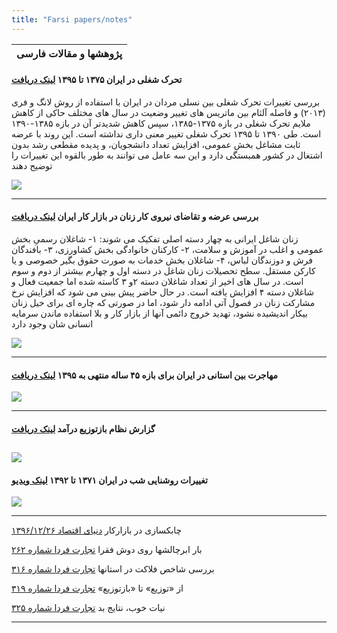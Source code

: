 ```yaml
---
title: "Farsi papers/notes"
---
```



| پژوهشها و مقالات فارسی   |
|----------------------:|




<div align="right">


#### **تحرک شغلی در ایران ۱۳۷۵ تا ۱۳۹۵** [لینک دریافت](https://www.dropbox.com/s/krbffmzpivwi2y2/IGMFARSI.pdf?dl=0)

بررسی تغییرات تحرک شغلی بین نسلی مردان در ایران با استفاده از روش لانگ و فری (۲۰۱۳) و فاصله آلثام بین ماتریس های تغییر وضعیت در سال های مختلف حاکی از کاهش ملایم تحرک شغلی در بازه ۱۳۷۵-۱۳۸۵، سپس کاهش شدیدتر آن در بازه ۱۳۸۵-۱۳۹۰ است. طی ۱۳۹۰ تا ۱۳۹۵ تحرک شغلی تغییر معنی داری نداشته است. این روند با عرضه ثابت مشاغل بخش عمومی، افزایش تعداد دانشجویان، و پدیده مقطعی رشد بدون اشتغال در کشور همبستگی دارد و این سه عامل می توانند به طور بالقوه این تغییرات را توضیح دهند

![](content/IGM.png)

---


#### **بررسی عرضه و تقاضای نیروی كار زنان در بازار كار ایران    ** [ لینک دریافت](https://www.dropbox.com/s/08cxt0m8qwx3uu3/final%20report.pdf?dl=1)

زنان شاغل ایرانی به چهار دسته اصلی تفکیک می شوند: ۱- شاغلان رسمیِ بخش عمومی و اغلب در آموزش و سلامت، ۲- کارکنان خانوادگی بخش کشاورزی، ۳- بافندگان فرش و دوزندگان لباس، ۴- شاغلان بخش خدمات به صورت حقوق بگیر خصوصی و یا کارکن مستقل. سطح تحصیلات زنان شاغل در دسته اول و چهارم بیشتر از دوم و سوم است. در سال های اخیر از تعداد شاغلان دسته ۲و ۳ کاسته شده اما جمعیت فعال و شاغلان دسته ۴ افزایش یافته است. در حال حاضر پیش بینی می شود که افزایش نرخ مشارکت زنان در فصول آتی ادامه دار شود، اما در صورتی که چاره ای برای خیل زنان بیکار اندیشیده نشود، تهدید  خروج دائمی آنها از بازار کار و بلا استفاده ماندن سرمایه انسانی شان وجود دارد

![](content/femalelabor.png)



---

#### مهاجرت بین استانی در ایران برای بازه ۴۵ ساله منتهی به ۱۳۹۵   [لینک دریافت](https://www.dropbox.com/s/ceonn045iektfeg/migrationreport.pdf?dl=0) 

![](content/mig_state65-95.png)

---

#### گزارش نظام بازتوزیع درآمد  [لینک دریافت](http://www.imps.ac.ir/uploads/barnamerizi-tozi-daramad.pdf) 

![](content/incomedist.png)
---

#### تغییرات روشنایی شب در ایران ۱۳۷۱ تا ۱۳۹۲  [لینک ویدیو](https://youtu.be/tN4_wHqlZnI) 

![](content/nightlight.png)

---

چابکسازی در بازارکار [دنیای اقتصاد ۱۳۹۶/۱۲/۲۶](https://www.donya-e-eqtesad.com/fa/tiny/news-3367356)

بار ابرچالشها روی دوش فقرا [تجارت فردا شماره ۲۶۲](http://www.tejaratefarda.com/fa/tiny/news-26283) 

بررسی  شاخص فلاکت در استانها [تجارت فردا شماره ۳۱۶](http://www.tejaratefarda.com/fa/tiny/news-30996)

از «توزیع» تا «بازتوزیع» [تجارت فردا شماره ۳۱۹](http://www.tejaratefarda.com/fa/tiny/news-31201)


نیات خوب، نتایج بد [تجارت فردا شماره ۳۲۵](http://www.tejaratefarda.com/fa/tiny/news-31637)


</div>
---

 

